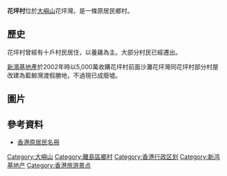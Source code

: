 {{Unreferenced|time=2016-10-04T10:03:13+00:00}}
'''花坪村'''位於[[大嶼山|大嶼山]]花坪灣。是一條原居民鄉村。
==歷史==
花坪村曾經有十戶村民居住，以養雞為主。大部分村民已經遷出。

[[新鴻基地產|新鴻基地產]]於2002年時以5,000萬收購花坪村前面沙灘花坪灣同花坪村部分村屋改建為藍鯨灣渡假勝地，不過現已成廢墟。

== 圖片==

== 參考資料 ==
{{reflist}}
* [http://www.hyknt.org/img/data/009c1.pdf 香港原居民名冊] {{Wayback|url=http://www.hyknt.org/img/data/009c1.pdf |date=20150924032021 }}

[[Category:大嶼山|Category:大嶼山]]
[[Category:離島區鄉村|Category:離島區鄉村]]
[[Category:香港行政区划|Category:香港行政区划]]
[[Category:新鸿基地产|Category:新鸿基地产]]
[[Category:香港旅游景点|Category:香港旅游景点]]